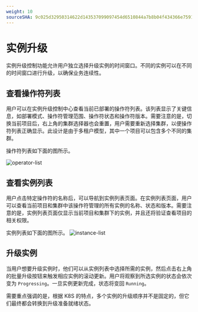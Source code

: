 ```yaml
---
weight: 10
sourceSHA: 9c025d32950314622d143537099097454d6510844a7b8b04f434366e7591142b
---
```


# 实例升级

实例升级控制功能允许用户独立选择升级实例的时间窗口。不同的实例可以在不同的时间窗口进行升级，以确保业务连续性。

## 查看操作符列表

用户可以在实例升级控制中心查看当前已部署的操作符列表。该列表显示了关键信息，如部署模式、操作符管理范围、操作符状态和操作符版本。需要注意的是，切换当前项目后，右上角的集群选择器也会重置，用户需要重新选择集群，以便操作符列表正确显示。此设计是由于多租户模型，其中一个项目可以包含多个不同的集群。

操作符列表如下面的图所示。

![operator-list](./assets/operator-list.png)

## 查看实例列表

用户点击特定操作符的名称后，可以导航到实例列表页面。在实例列表页面，用户可以查看当前项目和集群中该操作符管理的所有实例的名称、状态和版本。需要注意的是，实例列表页面仅显示当前项目和集群下的实例，并且还将验证查看项目的相关权限。

实例列表如下面的图所示。
![instance-list](./assets/instance-list.png)

## 升级实例

当用户想要升级实例时，他们可以从实例列表中选择所需的实例，然后点击右上角的批量升级按钮来触发相应实例的滚动更新。用户将观察到所选实例的状态会依次变为 `Progressing`。一旦实例更新完成，状态将变回 `Running`。

需要重点强调的是，根据 K8S 的特点，多个实例的升级顺序并不是固定的，但它们最终都会转换到升级准备就绪状态。
